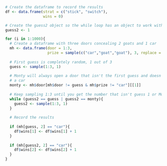 ```r
# Create the dataframe to record the results
df <- data.frame(strat = c("stick", "switch"),
                 wins = 0)

# Create the guess2 object so the while loop has an object to work with
guess2 <- 1

for (i in 1:1000){
  # Create a dataframe with three doors concealing 2 goats and 1 car
  mh <- data.frame(door = 1:3,
                   prize = sample(c("car","goat","goat"), 3, replace = F))
  
  # First guess is completely random, 1 out of 3
  guess <- sample(1:3, 1)
  
  # Monty will always open a door that isn't the first guess and doesn't conceal
  # a car
  monty <- mh$door[mh$door != guess & mh$prize != "car"][[1]]
  
  # Keep sampling 1:3 until you get the number that isn't guess 1 or Monty's pick
  while (guess2 == guess | guess2 == monty){
    guess2 <- sample(1:3, 1)
  }
  
  # Record the results
  
  if (mh[guess, 2] == "car"){
    df$wins[1] <- df$wins[1] + 1
  }
  
  if (mh[guess2, 2] == "car"){
    df$wins[2] <- df$wins[2] + 1
  }
}

```
